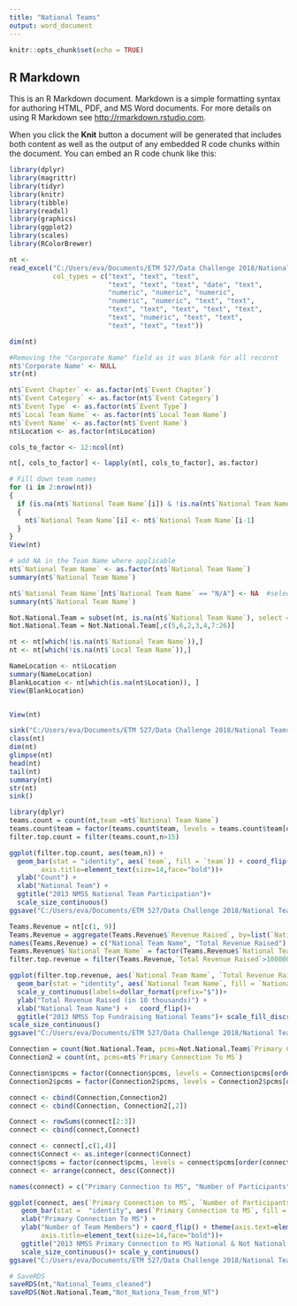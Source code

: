 ---
title: "National Teams"
output: word_document
---

```{r setup, include=FALSE}
knitr::opts_chunk$set(echo = TRUE)
```

## R Markdown

This is an R Markdown document. Markdown is a simple formatting syntax for authoring HTML, PDF, and MS Word documents. For more details on using R Markdown see <http://rmarkdown.rstudio.com>.

When you click the **Knit** button a document will be generated that includes both content as well as the output of any embedded R code chunks within the document. You can embed an R code chunk like this:
```{r}
library(dplyr)
library(magrittr)
library(tidyr)
library(knitr)
library(tibble)
library(readxl)
library(graphics)
library(ggplot2)
library(scales)
library(RColorBrewer)
```

```{r}
nt <-
read_excel("C:/Users/eva/Documents/ETM 527/Data Challenge 2018/National Teams/2013-2017 National Team Activity.xlsx", skip = 1, na = c("NA", " ", "-999"),
           col_types = c("text", "text", "text", 
                         "text", "text", "text", "date", "text", 
                         "numeric", "numeric", "numeric", 
                         "numeric", "numeric", "text", "text", 
                         "text", "text", "text", "text", "text", 
                         "text", "numeric", "text", "text", 
                         "text", "text", "text"))

dim(nt)
```

```{r}
#Removing the "Corporate Name" field as it was blank for all recornt
nt$'Corporate Name' <- NULL
str(nt)
```
```{r}
nt$`Event Chapter` <- as.factor(nt$`Event Chapter`)
nt$`Event Category` <- as.factor(nt$`Event Category`)
nt$`Event Type` <- as.factor(nt$`Event Type`)
nt$`Local Team Name` <- as.factor(nt$`Local Team Name`)
nt$`Event Name` <- as.factor(nt$`Event Name`)
nt$Location <- as.factor(nt$Location)

cols_to_factor <- 12:ncol(nt)

nt[, cols_to_factor] <- lapply(nt[, cols_to_factor], as.factor) 

```

```{r}
# Fill down team names
for (i in 2:nrow(nt))
{
  if (is.na(nt$`National Team Name`[i]) & !is.na(nt$`National Team Name`[i-1]))
  {
    nt$`National Team Name`[i] <- nt$`National Team Name`[i-1]
  }
}
View(nt)

```

```{r}
# add NA in the Team Name where applicable
nt$`National Team Name` <- as.factor(nt$`National Team Name`)
summary(nt$`National Team Name`)

nt$`National Team Name`[nt$`National Team Name` == "N/A"] <- NA  #selects all matching rows and changes to NA
summary(nt$`National Team Name`)


```
```{r}


Not.National.Team = subset(nt, is.na(nt$`National Team Name`), select =`National Team Name`:`Primary Connection To MS`)
Not.National.Team = Not.National.Team[,c(5,6,2,3,4,7:26)]

nt <- nt[which(!is.na(nt$`National Team Name`)),]
nt <- nt[which(!is.na(nt$`Local Team Name`)),]
```


```{r}
NameLocation <- nt$Location
summary(NameLocation)
BlankLocation <- nt[which(is.na(nt$Location)), ]
View(BlankLocation)

```
```{r}



```

```{r}

View(nt)

sink("C:/Users/eva/Documents/ETM 527/Data Challenge 2018/National Teams/National Teams Basic Exploration.txt")
class(nt)
dim(nt)
glimpse(nt)
head(nt)
tail(nt)
summary(nt)
str(nt)
sink()
```





```{r}
library(dplyr)
teams.count = count(nt,team =nt$`National Team Name`)
teams.count$team = factor(teams.count$team, levels = teams.count$team[order(teams.count$n)])
filter.top.count = filter(teams.count,n>15)

```


```{r fig2, fig.height = 10, fig.width = 8}
ggplot(filter.top.count, aes(team,n)) + 
  geom_bar(stat = "identity", aes(`team`, fill = `team`)) + coord_flip()+theme(axis.text=element_text(size=7),
        axis.title=element_text(size=14,face="bold"))+
  ylab("Count") + 
  xlab("National Team") + 
  ggtitle("2013 NMSS National Team Participation")+
  scale_size_continuous()
ggsave("C:/Users/eva/Documents/ETM 527/Data Challenge 2018/National Teams/National Team Participation.png")
```
```{r}
Teams.Revenue = nt[c(1, 9)]
Teams.Revenue = aggregate(Teams.Revenue$`Revenue Raised`, by=list(`National Team Name`=Teams.Revenue$`National Team Name`), FUN=sum)
names(Teams.Revenue) = c("National Team Name", "Total Revenue Raised")
Teams.Revenue$`National Team Name` = factor(Teams.Revenue$`National Team Name`, levels = Teams.Revenue$`National Team Name`[order(Teams.Revenue$`Total Revenue Raised`)])
filter.top.revenue = filter(Teams.Revenue,`Total Revenue Raised`>100000)

```
```{r fig 3, fig.height=10, fig.width=8}
ggplot(filter.top.revenue, aes(`National Team Name`, `Total Revenue Raised`/10000))+ 
  geom_bar(stat = "identity", aes(`National Team Name`, fill = `National Team Name`)) +
  scale_y_continuous(labels=dollar_format(prefix="$"))+
  ylab("Total Revenue Raised (in 10 thousands)") + 
  xlab("National Team Name") +   coord_flip()+ 
  ggtitle("2013 NMSS Top Fundraising National Teams")+ scale_fill_discrete(breaks = rev(levels(filter.top.revenue$`National Team Name`)))
scale_size_continuous()
ggsave("C:/Users/eva/Documents/ETM 527/Data Challenge 2018/National Teams/Visuals/Top Funraising National Team.png")

```


```{r}
Connection = count(Not.National.Team, pcms=Not.National.Team$`Primary Connection To MS`)
Connection2 = count(nt, pcms=nt$`Primary Connection To MS`)

Connection$pcms = factor(Connection$pcms, levels = Connection$pcms[order(Connection$n)])
Connection2$pcms = factor(Connection2$pcms, levels = Connection2$pcms[order(Connection2$n)])

connect <- cbind(Connection,Connection2)
connect <- cbind(Connection, Connection2[,2])

Connect <- rowSums(connect[2:3]) 
connect <- cbind(connect,Connect)

connect <- connect[,c(1,4)]
connect$Connect <- as.integer(connect$Connect)
connect$pcms = factor(connect$pcms, levels = connect$pcms[order(connect$Connect)])
connect <- arrange(connect, desc(Connect))

names(connect) = c("Primary Connection to MS", "Number of Participants")

```

```{r fig 4, fig.height=5, fig.width=9}
ggplot(connect, aes(`Primary Connection to MS`, `Number of Participants`))+
   geom_bar(stat =  "identity", aes(`Primary Connection to MS`, fill = `Primary Connection to MS`))+
   xlab("Primary Connection To MS") +
   ylab("Number of Team Members") + coord_flip() + theme(axis.text=element_text(size=7),
        axis.title=element_text(size=14,face="bold"))+
   ggtitle("2013 NMSS Primary Connection to MS National & Not National Teams")+
   scale_size_continuous()+ scale_y_continuous()
ggsave("C:/Users/eva/Documents/ETM 527/Data Challenge 2018/National Teams/Visuals/Primary Connection to MS.png")


```
```{r}
# SaveRDS
saveRDS(nt,"National_Teams_cleaned")
saveRDS(Not.National.Team,"Not_Nationa_Team_from_NT")

```



